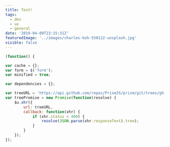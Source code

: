 ```yaml
---
title: Test!
tags:
  - dev
  - ux
  - general
date: '2019-04-09T23:15:31Z'
featuredImage: '../images/charles-koh-550122-unsplash.jpg'
visible: false
---
```


```jsx
(function() {

var cache = {};
var form = $('form');
var minified = true;

var dependencies = {};

var treeURL = 'https://api.github.com/repos/PrismJS/prism/git/trees/gh-pages?recursive=1';
var treePromise = new Promise(function(resolve) {
	$u.xhr({
		url: treeURL,
		callback: function(xhr) {
			if (xhr.status < 400) {
				resolve(JSON.parse(xhr.responseText).tree);
			}
		}
	});
});
```
